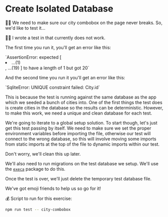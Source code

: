 # Create Isolated Database

👨‍💼 We need to make sure our city combobox on the <LinkToApp to="/search" /> page
never breaks. So, we'd like to test it...

🧝‍♂️ I wrote a test
in <InlineFile file="app/routes/resources+/city-combobox.test.tsx" /> that
currently does not work.

The first time you run it, you'll get an error like this:

<callout-danger>
  `AssertionError: expected [ <li …(4)>…(1)</li>, …(19) ] to have a length of 1 but got 20`
</callout-danger>

And the second time you run it you'll get an error like this:

<callout-danger>
	`SqliteError: UNIQUE constraint failed: City.id`
</callout-danger>

This is because the test is running against the same database as the app which
we seeded a bunch of cities into. One of the first things the test does is
create cities in the database so the results can be deterministic. However, to
make this work, we need a unique and clean database for each test.

We're going to iterate to a global setup solution. To start though, let's just
get this test passing by itself. We need to make sure we set the proper
environment variables before importing
the <InlineFile file="app/utils/db.server" /> file, otherwise our test will
connect to the wrong database, so this will involve moving some imports from
static imports at the top of the file to dynamic imports within our test.

Don't worry, we'll clean this up later.

We'll also need to run migrations on the test database we setup. We'll use the
[`execa`](https://npm.im/execa) package to do this.

Once the test is over, we'll just delete the temporary test database file.

We've got emoji friends to help us so go for it!

💰 Script to run for this exercise:

```sh
npm run test -- city-combobox
```
